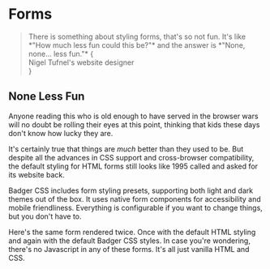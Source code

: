 
# Forms

<blockquote className="intro">
  There is something about styling forms, that's so not fun.
  It's like *"How much less fun could this be?"* and the answer
  is *"None, none... less fun."*
  {<div className="attrib">
    Nigel Tufnel's website designer
  </div>}
</blockquote>

## None Less Fun

Anyone reading this who is old enough to have served in the browser wars will
no doubt be rolling their eyes at this point, thinking that kids these days
don't know how lucky they are.

It's certainly true that things are *much* better than they used to be.  But
despite all the advances in CSS support and cross-browser compatibility, the
default styling for HTML forms still looks like 1995 called and asked for its
website back.

Badger CSS includes form styling presets, supporting both light and dark
themes out of the box. It uses native form components for accessibility and
mobile friendliness.  Everything is configurable if you want to change things,
but you don't have to.

Here's the same form rendered twice.  Once with the default HTML styling and
again with the default Badger CSS styles.  In case you're wondering, there's
no Javascript in any of these forms.  It's all just vanilla HTML and CSS.

<Style/>

## Adaptive Sizes

<Split>
  All form components are sized using ems and will adapt to whatever
  the current text size is.  If you want a small form, for example, then
  you just need to add a `small` class to the form or one of
  its parent containers.

  <Note title="Try it out" className="mar-t-4">
    Try selecting different sizes from the options below and see how
    the form inputs scale.
  </Note>
</Split>

<Size/>

## Accessibility and Focus

If you've played with any of the forms above you may have noticed
the prominent ring around inputs when focussed.  This is important for
accessibility to clearly indicate which field is selected.

For buttons,
checkboxes and radio buttons we use the <code>:focus-visible</code> selector
instead of <code>:focus</code>.  This will add the focus ring when the
element is navigated to using the keyboard (e.g. by pressing the TAB key)
but not when the element is directly clicked on.  After all, if you've
just clicked on an element then it's usually safe to assume you
know that it has the focus.

By default the focus ring is displayed outside the input or button.
You can add the <code>data-badger-focus=&quot;inset&quot;</code> attribute
to a container element to switch the focus ring to be inset for any
inputs or buttons contained within it.

<Example
  html={FocusSet}
  language="html"
/>

If for some reason you really, really need to disabled it because
you're indicating the focus some other way then you can add the{' '}
<code>no-focus</code> class to the inputs.

<Example
  html={NoFocus}
  language="html"
/>

## Themes and Surfaces

Styling forms is made that much harder these days by the need to support
both light and dark themes.  On top of that we might want to have forms
included on different surfaces with varying levels of background intensity.
Thanks to the magic of CSS custom properties we can tweak the colors
used to render forms depending on the background color of the container.
In these examples below it may not be immediately obvious that the
colors are slightly different but they are.  They're different
so that they look more-or-less the same, while providing adequate
contrast.

<Surfaces/>

